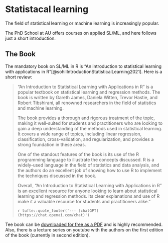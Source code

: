 # Statistacal learning {#sl}

The field of statistical learning or machine learning is increasingly popular.

The PhD School at AU offers courses on applied SL/ML, and here follows just a short introduction.

## The Book

The mandatory book on SL/ML in R is "An introduction to statistical learning with applications in R"[@sohilIntroductionStatisticalLearning2021]. Here is a short review:


> "An Introduction to Statistical Learning with Applications in R" is a popular textbook on statistical learning and regression methods. The book is written by Gareth James, Daniela Witten, Trevor Hastie, and Robert Tibshirani, all renowned researchers in the field of statistics and machine learning.
> 
> The book provides a thorough and rigorous treatment of the topic, making it well-suited for students and practitioners who are looking to gain a deep understanding of the methods used in statistical learning. It covers a wide range of topics, including linear regression, classification, cross-validation, and regularization, and provides a strong foundation in these areas.
> 
> One of the standout features of the book is its use of the R programming language to illustrate the concepts discussed. R is a widely-used language in the field of statistics and data analysis, and the authors do an excellent job of showing how to use R to implement the techniques discussed in the book.
> 
> Overall, "An Introduction to Statistical Learning with Applications in R" is an excellent resource for anyone looking to learn about statistical learning and regression methods. Its clear explanations and use of R make it a valuable resource for students and practitioners alike."
> 
> `r tufte::quote_footer('--- [chatGPT](https://chat.openai.com/chat)')`

Tee book can be [downloaded for free as a PDF](https://hastie.su.domains/ISLR2/ISLRv2_website.pdf) and is highly recommended. Also, there is a lecture series on youtube with the authors on the first edition of the book (currently in second edition).


